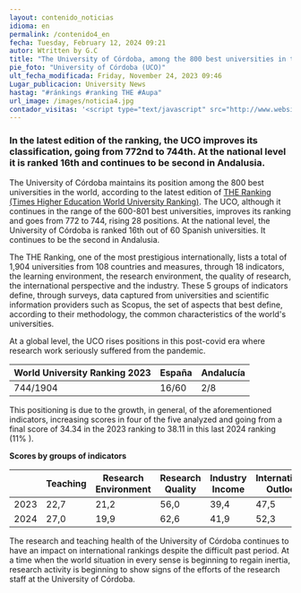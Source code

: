 ```yaml
---
layout: contenido_noticias
idioma: en
permalink: /contenido4_en
fecha: Tuesday, February 12, 2024 09:21
autor: Wtritten by G.C
title: "The University of Córdoba, among the 800 best universities in the world according to the latest THE ranking"
pie_foto: "University of Córdoba (UCO)"
ult_fecha_modificada: Friday, November 24, 2023 09:46
Lugar_publicacion: University News
hastag: "#ránkings #ranking THE #Aupa"
url_image: /images/noticia4.jpg
contador_visitas: '<script type="text/javascript" src="http://www.websitegoodies.com/counter.php?id=75447&color=%231253bd"></script>'
---
```


### In the latest edition of the ranking, the UCO improves its classification, going from 772nd to 744th. At the national level it is ranked 16th and continues to be second in Andalusia.

The University of Córdoba maintains its position among the 800 best universities in the world, according to the latest edition of [THE Ranking (Times Higher Education World University Ranking)](). The UCO, although it continues in the range of the 600-801 best universities, improves its ranking and goes from 772 to 744, rising 28 positions. At the national level, the University of Córdoba is ranked 16th out of 60 Spanish universities. It continues to be the second in Andalusia.

The THE Ranking, one of the most prestigious internationally, lists a total of 1,904 universities from 108 countries and measures, through 18 indicators, the learning environment, the research environment, the quality of research, the international perspective and the industry. These 5 groups of indicators define, through surveys, data captured from universities and scientific information providers such as Scopus, the set of aspects that best define, according to their methodology, the common characteristics of the world's universities.

At a global level, the UCO rises positions in this post-covid era where research work seriously suffered from the pandemic.

| World University Ranking 2023 | España | Andalucía |
|-------------------------------|--------|-----------|
| 744/1904                      | 16/60  | 2/8       |

This positioning is due to the growth, in general, of the aforementioned indicators, increasing scores in four of the five analyzed and going from a final score of 34.34 in the 2023 ranking to 38.11 in this last 2024 ranking (11% ).

**Scores by groups of indicators**

|       | Teaching | Research Environment | Research Quality | Industry Income | International Outlook |
|-------|----------|----------------------|------------------|-----------------|-----------------------|
| 2023  | 22,7     | 21,2                 | 56,0             | 39,4            | 47,5                  |
| 2024  | 27,0     | 19,9                 | 62,6             | 41,9            | 52,3                  |

The research and teaching health of the University of Córdoba continues to have an impact on international rankings despite the difficult past period. At a time when the world situation in every sense is beginning to regain inertia, research activity is beginning to show signs of the efforts of the research staff at the University of Córdoba.